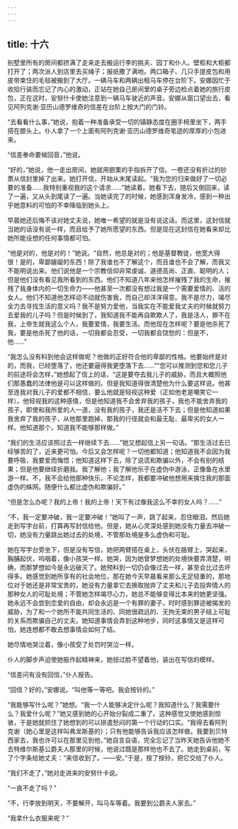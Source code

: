 ```yaml
---
---
---
```

title: 十六
---



别墅里所有的房间都挤满了走来走去搬运行李的挑夫、园丁和仆人。壁柜和大柜都打开了；两次派人到店里去买绳子；报纸撒了满地。两口箱子、几只手提皮包和用皮带束住的毛毯被搬到了大厅。一辆马车和两辆出租马车停在台阶下。安娜因忙于收拾行装而忘记了内心的激动，正站在她自己房间里的桌子旁边检点着她的旅行皮包，正在这时，安努什卡使她注意到一辆马车驶近的声音。安娜从窗口望出去，看见阿列克谢·亚历山德罗维奇的信差在台阶上按大门的门铃。

“去看看什么事，”她说，抱着一种准备承受一切的镇静态度在圈手椅里坐下，两手搭在膝头上。仆人拿了一个上面有阿列克谢·亚历山德罗维奇笔迹的厚厚的小包进来。

“信差奉命要候回音，”他说。

“好的，”她说，他一走出房间，她就用颤栗的手指拆开了信。一卷还没有折过的钞票从信封里掉了出来。她打开信，开始从末尾读起。“我为您的归来做好了一切必要的准备……我特别重视我的这个请求……”她读着。她看下去，随后又倒回来，读了一遍，又从头到尾读了一遍。当她读完了的时候，她感到浑身发冷，感到一种出乎她意料的可怕的不幸降临到她头上。

早晨她还后悔不该对她丈夫说，她唯一希望的就是没有说这话。而这里，这封信就当她的话没有说一样，而且给予了她所愿望的东西。但是现在这封信在她看来却比她所能设想的任何事情都可怕。

“他是对的，他是对的！”她说。“自然，他总是对的；他是基督教徒，他宽大得很！是的，卑鄙龌龊的东西！除了我谁也不了解这个，而且谁也不会了解，而我又不能明说出来。他们说他是一个宗教信仰非常虔诚、道德高尚、正直、聪明的人；但是他们没有看见我所看到的东西。他们不知道八年来他怎样摧残了我的生命，摧残了我身体内的一切生命力——他甚至一次都没有想过我是一个需要爱情的、活的女人。他们不知道他怎样动不动就伤害我，而自己却洋洋得意。我不是尽力，竭尽全力去寻找生活的意义吗？我不是努力爱他，当我实在不能爱我丈夫的时候就努力去爱我的儿子吗？但是时候到了，我知道我不能再自欺欺人了，我是活人，罪不在我，上帝生就我这么个人，我要爱情，我要生活。而他现在怎样呢？要是他杀死了我，要是他杀死了他的话，一切我都会忍受，一切我都会饶恕的：但是不，他……”

“我怎么没有料到他会这样做呢？他做的正好符合他的卑鄙的性格。他要始终是对的，而我，已经堕落了，他还要逼得我更堕落下去……”“您可以推测到您和您儿子的前途将会怎样，”她想起了信上的话，“这是要夺去我儿子的威胁，而且大概照他们那愚蠢的法律他是可以这样做的。但是我知道得很清楚他为什么要这样说。他甚至连我对我儿子的爱都不相信，要么他就是轻视这种爱（正如他老是嘲笑它一样）。他轻视我的这种感情，但是他知道我不会舍弃我的孩子，我也不能舍弃我的孩子，即使和我所爱的人一道，没有我的孩子，我还是活不下去；但是他知道如果我舍弃了我的孩子，从他那里跑掉，那我的行径就会和最无耻、最卑劣的女人一样。他知道那个，知道我不能够那样做。”

“我们的生活应该照过去一样继续下去……”她又想起信上另一句话。“那生活过去已经够苦的了，近来更可怕。今后又会怎样呢？一切他都知道；他知道我不会因为我要呼吸，我要爱而悔悟；他知道这样下去，除了说谎和欺骗以外，不会有别的结果；但是他要继续折磨我。我了解他；我了解他乐于在虚伪中游泳，正像鱼在水里游一样。不，我不会给他那种快乐，不论怎样，我都要冲破他想用来擒住我的那面虚伪的蛛网。随便什么都比虚伪和欺骗好。”

“但是怎么办呢？我的上帝！我的上帝！天下有过像我这么不幸的女人吗？……”

“不，我一定要冲破，我一定要冲破！”她叫了一声，跳了起来，忍住眼泪。然后她走到写字台前，打算再写封信给他。但是，她从心灵深处感到她没有力量去冲破一切，她没有力量跳出她过去的处境，不管那处境是多么虚伪和可耻。

她在写字台旁坐下，但是没有写信，她把两臂搭在桌上，头伏在胳臂上，哭起来，胸脯起伏，呜咽着，像小孩哭一样。她哭，因为她曾梦想她的处境快要弄清楚，明确，而那梦想如今是永远破灭了。她预料到一切仍会像过去一样，甚至会比过去坏得多。她感觉到她所享有的社会地位，那在她今天早晨看来那么无足轻重的，那地位对于她还是非常宝贵的，她没有力量拿它去换取抛弃了丈夫和儿子去投奔情人的那种女人的可耻处境；不管她怎样竭尽心力，她总不能够变得比本来的她更坚强。她永远不会尝到恋爱的自由，却会永远是一个有罪的妻子，时时感到罪迹被揭发的威胁，为了和一个她所不能共同生活的、同她很疏远的、无拘无束的男子结上可耻的关系而欺骗自己的丈夫。她知道事情会弄到这种地步，同时这事情又是这样可怕，她连想都不敢去想事情会如何了结。

她尽情地哭泣着，像小孩受了处罚时哭泣一样。

仆人的脚步声迫使她振作起精神来，她扭过脸不望着他，装出在写信的模样。

“信差问有没有回信，”仆人报告。

“回信？好的，”安娜说。“叫他等一等吧。我会按铃的。”

“我能够写什么呢？”她想。“我一个人能够决定什么呢？我知道什么？我需要什么？我爱什么呢？”她又感到她的心开始分裂成二重了。这种感觉又使她感到惊骇，于是她就抓住了她想到的可以排遣愁闷的第一个行动的口实。“我得去看阿列克谢（她心里是这样叫弗龙斯基的）；只有他能够告诉我应该怎样做。我要到贝特西家去，我也许可以在那里见到他，”她自言自语，完全忘记了当昨天她告诉他她不去特维尔斯基公爵夫人那里的时候，他说过既是那样他也不去了。她走到桌前，写了个字条给她丈夫：“来信收到了。——安。”于是，按了按铃，把它交给了仆人。

“我们不走了，”她对走进来的安努什卡说。

“一直不走了吗？”

“不，行李放到明天，不要解开，叫马车等着。我要到公爵夫人家去。”

“我拿什么衣服来呢？”